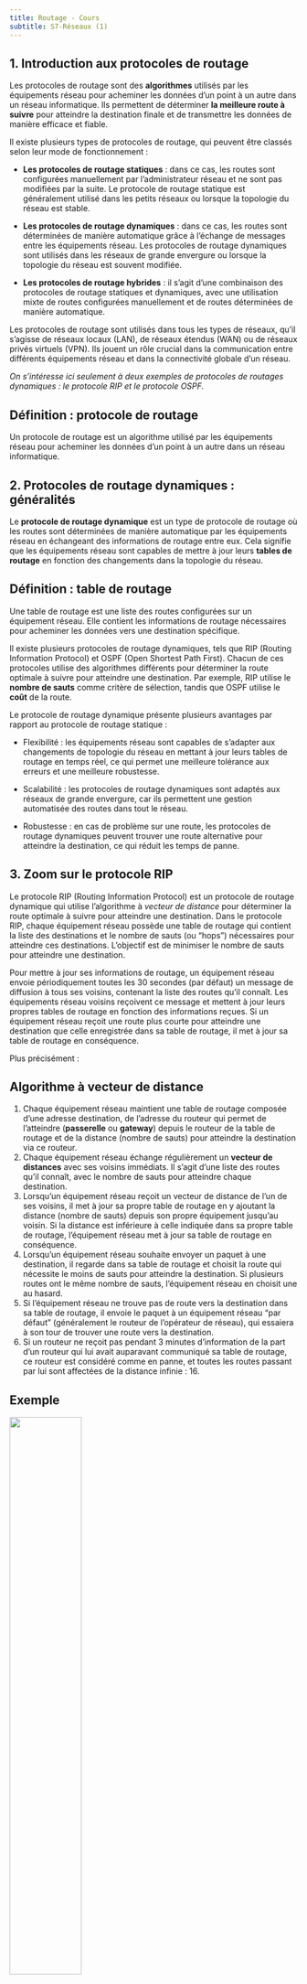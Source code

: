 ```yaml
---
title: Routage - Cours
subtitle: S7-Réseaux (1)
---
```


## 1. Introduction aux protocoles de routage

Les protocoles de routage sont des **algorithmes** utilisés par les équipements réseau pour acheminer les données d'un point à un autre dans un réseau informatique. Ils permettent de déterminer **la meilleure route à suivre** pour atteindre la destination finale et de transmettre les données de manière efficace et fiable.

Il existe plusieurs types de protocoles de routage, qui peuvent être classés selon leur mode de fonctionnement :

* **Les protocoles de routage statiques** : dans ce cas, les routes sont configurées manuellement par l'administrateur réseau et ne sont pas modifiées par la suite. Le protocole de routage statique est généralement utilisé dans les petits réseaux ou lorsque la topologie du réseau est stable.

* **Les protocoles de routage dynamiques** : dans ce cas, les routes sont déterminées de manière automatique grâce à l'échange de messages entre les équipements réseau. Les protocoles de routage dynamiques sont utilisés dans les réseaux de grande envergure ou lorsque la topologie du réseau est souvent modifiée.

* **Les protocoles de routage hybrides** : il s'agit d'une combinaison des protocoles de routage statiques et dynamiques, avec une utilisation mixte de routes configurées manuellement et de routes déterminées de manière automatique.

Les protocoles de routage sont utilisés dans tous les types de réseaux, qu'il s'agisse de réseaux locaux (LAN), de réseaux étendus (WAN) ou de réseaux privés virtuels (VPN). Ils jouent un rôle crucial dans la communication entre différents équipements réseau et dans la connectivité globale d'un réseau.

*On s'intéresse ici seulement à deux exemples de protocoles de routages dynamiques : le protocole RIP et le protocole OSPF.*

::: {.callout-tip}
## Définition : protocole de routage

Un protocole de routage est un algorithme utilisé par les équipements réseau pour acheminer les données d'un point à un autre dans un réseau informatique.
:::

## 2. Protocoles de routage dynamiques : généralités

Le **protocole de routage dynamique** est un type de protocole de routage où les routes sont déterminées de manière automatique par les équipements réseau en échangeant des informations de routage entre eux. Cela signifie que les équipements réseau sont capables de mettre à jour leurs **tables de routage** en fonction des changements dans la topologie du réseau.

::: {.callout-tip}
## Définition : table de routage

Une table de routage est une liste des routes configurées sur un équipement réseau. Elle contient les informations de routage nécessaires pour acheminer les données vers une destination spécifique.
:::

Il existe plusieurs protocoles de routage dynamiques, tels que RIP (Routing Information Protocol) et OSPF (Open Shortest Path First). Chacun de ces protocoles utilise des algorithmes différents pour déterminer la route optimale à suivre pour atteindre une destination. Par exemple, RIP utilise le **nombre de sauts** comme critère de sélection, tandis que OSPF utilise le **coût** de la route.

Le protocole de routage dynamique présente plusieurs avantages par rapport au protocole de routage statique :

- Flexibilité : les équipements réseau sont capables de s'adapter aux changements de topologie du réseau en mettant à jour leurs tables de routage en temps réel, ce qui permet une meilleure tolérance aux erreurs et une meilleure robustesse.

- Scalabilité : les protocoles de routage dynamiques sont adaptés aux réseaux de grande envergure, car ils permettent une gestion automatisée des routes dans tout le réseau.

- Robustesse : en cas de problème sur une route, les protocoles de routage dynamiques peuvent trouver une route alternative pour atteindre la destination, ce qui réduit les temps de panne.

## 3. Zoom sur le protocole RIP

Le protocole RIP (Routing Information Protocol) est un protocole de routage dynamique qui utilise l'algorithme à *vecteur de distance* pour déterminer la route optimale à suivre pour atteindre une destination. Dans le protocole RIP, chaque équipement réseau possède une table de routage qui contient la liste des destinations et le nombre de sauts (ou "hops") nécessaires pour atteindre ces destinations. L'objectif est de minimiser le nombre de sauts pour atteindre une destination.

Pour mettre à jour ses informations de routage, un équipement réseau envoie périodiquement toutes les 30 secondes (par défaut) un message de diffusion à tous ses voisins, contenant la liste des routes qu'il connaît. Les équipements réseau voisins reçoivent ce message et mettent à jour leurs propres tables de routage en fonction des informations reçues. Si un équipement réseau reçoit une route plus courte pour atteindre une destination que celle enregistrée dans sa table de routage, il met à jour sa table de routage en conséquence.

Plus précisément : 

::: {.callout-important}
## Algorithme à vecteur de distance
    
1. Chaque équipement réseau maintient une table de routage composée d’une adresse destination, de l’adresse du routeur qui permet de l’atteindre (**passerelle** ou **gateway**) depuis le routeur de la table de routage et de la distance (nombre de sauts) pour atteindre la destination via ce routeur.
2. Chaque équipement réseau échange régulièrement un **vecteur de distances** avec ses voisins immédiats. Il s'agit d'une liste des routes qu'il connaît, avec le nombre de sauts pour atteindre chaque destination.
3. Lorsqu'un équipement réseau reçoit un vecteur de distance de l'un de ses voisins, il met à jour sa propre table de routage en y ajoutant la distance (nombre de sauts) depuis son propre équipement jusqu'au voisin. Si la distance est inférieure à celle indiquée dans sa propre table de routage, l'équipement réseau met à jour sa table de routage en conséquence.
4. Lorsqu'un équipement réseau souhaite envoyer un paquet à une destination, il regarde dans sa table de routage et choisit la route qui nécessite le moins de sauts pour atteindre la destination. Si plusieurs routes ont le même nombre de sauts, l'équipement réseau en choisit une au hasard.
5. Si l'équipement réseau ne trouve pas de route vers la destination dans sa table de routage, il envoie le paquet à un équipement réseau "par défaut" (généralement le routeur de l'opérateur de réseau), qui essaiera à son tour de trouver une route vers la destination.
6. Si un routeur ne reçoit pas pendant 3 minutes d'information de la part d'un routeur qui lui avait auparavant communiqué sa table de routage, ce routeur est considéré comme en panne, et toutes les routes passant par lui sont affectées de la distance infinie : 16.
:::

::: {.callout-caution}
## Exemple
    
![](protocole_RIP.png){width="50%"}

Dans l’exemple ci-dessus, le routeur A reçoit le vecteur transmis par le routeur B.

* Pour le routeur 11, la table de routage du routeur A contient déjà une distance à 0 donc cette entrée de la table de routage reste inchangée.
* Pour le routeur 27, la table de routage du routeur A contient une route avec une distance de 6. La distance de 2 incrémentée de 1, pour compter le routeur B qui sera en plus à traverser, est plus intéressante. L’entrée de la table de routage du réseau 27 est mise à jour avec une distance à 3 et le prochain routeur traversé qui devient le routeur B.
* Pour le réseau 30, la table de routage du routeur A ne contenait pas de route donc l’entrée est ajoutée avec l’incrémentation de la distance de 1 et le prochain routeur qui est alors B.
* Pour le réseau 33, la table de routage du routeur A contient une route avec une distance de 4 donc la distance incrémentée de 1 n’étant pas inférieure à 4, la table de routage du routeur A n’est pas mise à jour.
* Pour le réseau 35, la table de routage du routeur A contient une route avec une distance de 3 donc la distance incrémentée de 1 n’étant pas inférieure à 3, la table de routage du routeur A n’est pas mise à jour.
:::

Le protocole RIP a l'avantage d'être simple à configurer et à utiliser, mais il présente plusieurs inconvénients :

- le protocole RIP est limité à un maximum de 15 sauts pour atteindre une destination, ce qui le rend peu adapté aux réseaux de grande envergure. C'est pour cette raison que la *distance infinie* (16) est utilisée pour indiquer que la route n'est pas accessible.
- le protocole RIP ne tient pas compte de la charge du réseau, ni de la qualité du lien. Il est donc possible que des routes moins optimales soient utilisées, ce qui peut entraîner des problèmes de performance.
- avec ce protocole, les routeurs n'ont pas connaissance de la topologie du réseau. Ils ne peuvent donc pas détecter les boucles de routage et peuvent donc être amenés à envoyer des paquets en boucle.

## 4. Zoom sur le protocole OSPF

### 4.1. Principe

Le protocole OSPF (Open Shortest Path First) est un protocole de routage dynamique qui utilise l'algorithme à *état de lien* pour déterminer la route optimale à suivre pour atteindre une destination. Dans le protocole OSPF, chaque équipement réseau possède une table de routage qui contient la liste des destinations et le **coût** de la route pour atteindre ces destinations.

Pour mettre à jour ses informations de routage, un équipement réseau envoie périodiquement des messages à ses voisins, contenant des informations sur les routes qu'il connaît. Les équipements réseau voisins reçoivent ces messages et mettent à jour leurs propres tables de routage en fonction des informations reçues. Si un équipement réseau reçoit une route plus courte pour atteindre une destination que celle enregistrée dans sa table de routage, il met à jour sa table de routage en conséquence.

Plus précisément :

::: {.callout-important}
## Algorithme à état de lien
    
1. Chaque équipement réseau maintient une table de routage, qui indique le coût de la route vers chaque réseau connu. Le coût de la route est généralement défini en fonction du type de lien utilisé pour relier les équipements réseau (par exemple, un lien Ethernet a un coût inférieur à un lien Modem).
2. Chaque équipement réseau échange régulièrement des informations d'état de lien avec ses voisins immédiats. Ces informations comprennent le coût de chaque lien et les réseaux atteignables par chaque voisin.
3. Lorsqu'un équipement réseau reçoit des informations d'état de lien d'un de ses voisins, il met à jour sa propre table de routage en y ajoutant le coût de la route depuis son propre équipement jusqu'au voisin. Si le coût est inférieur à celui indiqué dans sa propre table de routage, l'équipement réseau met à jour sa table de routage en conséquence.
4. Lorsqu'un équipement réseau souhaite envoyer un paquet à une destination, il regarde dans sa table de routage et choisit la route qui a le coût le plus faible pour atteindre la destination. Si plusieurs routes ont le même coût, l'équipement réseau en choisit une au hasard.
5. Si l'équipement réseau ne trouve pas de route vers la destination dans sa table de routage, il envoie le paquet à un équipement réseau "par défaut" (généralement le routeur de l'opérateur de réseau), qui essaiera à son tour de trouver une route vers la destination.
:::

Le protocole OSPF a l'avantage de s'adapter rapidement en cas de changements de topologie du réseau, grâce à son algorithme à état de lien qui permet de mettre à jour les informations de routage de manière ciblée. Il est également adapté aux réseaux de grande envergure.

Dans ce protocole, chaque routeur possède la connaissance de la topologie du réseau. Il est donc possible de détecter les boucles de routage et de les éviter.

Ce protocole permet une gestion automatisée des routes dans le réseau et offre une meilleure tolérance aux erreurs et une meilleure robustesse que le protocole RIP. Cependant, il nécessite une configuration plus complexe et peut entraîner une consommation de ressources supérieure.

### 4.2. Calcul du coût d'une route

On peut classer les différents types de liaisons en fonction de leur débit théorique :

| Type de liaison | Débit théorique |
|-----------------|-----------------|
| Modem           | 56 Kbit/s       |
| Bluetooth       | 3 Mbit/s        |
| Ethernet        | 10 Mbit/s       |
| Wifi            | 54 Mbit/s       |
| 4G              | 100 Mbit/s      |
| Fast Ethernet   | 100 Mbit/s      |
| FFTH (fibre)    | 10 Gbit/s        |
| 5G              | 20 Gbit/s        |

Le coût d'une route est défini en fonction du débit théorique de la liaison utilisée pour relier les équipements réseau. Plus le débit est élevé, plus le coût de la route est faible.

L'idée du protocole OSPF est de **pondérer** chaque trajet entre routeurs (comptant simplement pour «1» dans le protocole RIP) par **une valeur de coût inversement proportionnelle au débit** de transfert.

Par exemple, si le débit $d$ est exprimé en $bits/s$, on peut calculer le coût de chaque liaison par la formule :

$$
\text{coût} = \frac{10^8}{d}
$$

Cette formule de calcul peut être différente suivant les exercices et sera systématiquement redonnée. La valeur du débit étant au dénominateur, la valeur du coût sera **inversement proportionnelle** au débit.

Avec cette convention, une route entre deux routeurs reliés en Fast Ethernet (100 Mbits/s) aura un coût de 1, une liaison wifi de 54 Mbits/s aura un coût de 1,85 environ et une liaison fibre optique de 10 Gbits/s aura un coût de 0,01.

### 4.3. Lien avec les graphes

Le protocole OSPF utilise un algorithme de routage qui s'appuie sur les graphes. En effet, le réseau peut être modélisé par un graphe étiqueté et non orienté, où chaque routeur est un sommet et chaque lien est une arête.

Les étiquettes des arêtes sont les coûts des routes entre les routeurs.

Pour calculer le plus court chemin du routeur en question à toutes les destinations possibles, l’algorithme utilisé est celui de **Dijkstra**. Ainsi, chaque routeur a la vue des plus courts chemins en termes de coûts partant de lui-même.

::: {.callout-caution}
## Exemple : Un cas simple

On considère le réseau représenté par le graphe ci-dessous et la table d'état des liens commune à tous les routeurs à un instant donné.

![](protocole_OSPF.png){width="50%"}

L’algorithme de Dijkstra évalue le coût de chaque route entre A et D. La route A-B-C-D a un coût de $1 + 1 + 2 = 4$. La route A-E-D qui serait choisie par le protocole RIP a un coût de $50 + 1 = 51$ donc l’algorithme de Dijkstra choisira la route A-B-C-D. 

Sur un réseau de petite taille, la route choisie par l’algorithme Dijkstra peut être trouvée à la main comme dans l’exemple ci-dessus.
:::

Pour les cas plus complexes, on utilise l'algorithme de Dijkstra. La vidéo ci-dessous permet d'en comprendre le fonctionnement.

<iframe title="Algorithme de Dijkstra" src="https://tube-sciences-technologies.apps.education.fr/videos/embed/f3448934-c01b-431c-9667-9ec2df2cfd04" allowfullscreen="" sandbox="allow-same-origin allow-scripts allow-popups" width="560" height="315" frameborder="0"></iframe>

::: {.callout-caution}
## Exemple : Un cas plus complexe

On considère un réseau modélisé par le graphe étiqueté ci-dessous :

![](protocole_OSPF2.png){width="50%"}

Nous cherchons à déterminer le chemin le plus rapide entre R1 et R7. L'application [graphonline](http://graphonline.ru/fr?graph=BPTnrZPMWqlGXaGe){target=_blank} permet de le faire visuellement via le menu *Algorithmes / plus court chemin avec l'algorithme de Djisktra*.

![](protocole_OSPF3.png){width="50%"}

Contrairement à RIP, le chemin qu'OSPF nous indiquera sera $R1 \rightarrow R2 \rightarrow R3 \rightarrow R5 \rightarrow R4 \rightarrow R6 \rightarrow R7$. Ce chemin n'est clairement pas le plus efficace en termes de sauts mais est le plus rapide en termes de débit car il n'exploite pratiquement que des liaisons à 10 Gb/s.

Application "à la main" de l'algorithme de Dijkstra sur cet exemple. On utilise ici un calcul du coût en utilisant la formule $c = \frac{10^9}{d}$ avec $d$ le débit en $bits/s$. Ainsi :


* 1 Gb/s sera affecté du poids 1
* 10 Gb/s sera affecté du poids 0.1
* 100 Mb/s sera affecté du poids 10


Nous dressons un tableau. A chaque nouvelle ligne, on calcule le coût total vers les destinations possibles et on ne retient que le plus petit (en gras) que l'on marque sur une nouvelle ligne.

Pour empêcher les retours, une fois une destination choisie (en gras), on désactive tout le reste de la colonne (avec des x).

| R1 | R2 | R3 | R4 | R5 | R6 | R7 | Choix |
|----|----|----|----|----|----|----|----|
| **0-R1**  |  - | -  | -  | -  | -  | -  | R1 (0) |
| x  | **0,1-R1**  | 1-R1  | -  | -  | -  | -  | R2 (0,1) |
| x  | x  | **0,2-R2**  | 1,1-R2  | -  | -  | -  | R3 (0,2) |
| x  | x  | x  | -  | **0,3-R3**  | -  | -  | R5 (0,3) |
| x  | x  | x  | **0,4-R5**  | x  | 1,3-R5  | 10,3-R5  | R4 (0,4) |
| x  | x  | x  | x  | x  | **0,5-R4**  | -  | R6 (0,5) |
| x  | x  | x  | x  | x  | x  | **1,5-R6**  | R7 (1,5) |

Dans le tableau, on indique des couples distance-origine : ainsi 0,5-R4 dans la colonne R6 signifie que R6 est à une distance minimum de 0,5 du départ en provenance de R4. On peut ainsi reconstituer l'itinéraire optimal en partant de R7 et en remontant à l'envers en utilisant le champ origine :

$$R1 \rightarrow R2 \rightarrow R3 \rightarrow R5 \rightarrow R4 \rightarrow R6 \rightarrow R7$$

avec un poids total minimum de 1,5.
:::

::: {.callout-caution}
## Exercice

On reprend le graphe ci-dessus, mais la liaison R4-R5 est maintenant indisponible. Déterminer le chemin le plus rapide entre R1 et R7 en appliquant l'algorithme de Dijkstra.
:::

## Conclusion

Dans ce cours, nous avons étudié les protocoles de routage, qui permettent de déterminer comment acheminer les paquets de données d'une source à une destination à travers un réseau.

Les protocoles de routage dynamique permettent une gestion automatisée des routes dans le réseau, en échangeant des informations de routage avec les équipements voisins. Nous avons vu deux protocoles de routage dynamique courants : le protocole RIP (Routing Information Protocol), qui se base sur le nombre de sauts pour choisir la route la plus courte et le protocole OSPF (Open Shortest Path First), qui se base sur le coût de la route pour choisir la route la plus courte.

Le protocole OSPF est plus efficace que le protocole RIP : si une route choisie par le protocole RIP est plus courte en termes de sauts, elle peut contenir un lien avec une bande passante très faible. Par contre, les calculs de plus courts chemins du protocole OSPF sont plus lourds et les formats de messages ainsi que les échanges sont plus complexes que le protocole RIP.

Ce dernier n’est plus utilisé aujourd’hui, mais il est relativement simple, ce qui permet de l’étudier en classe terminale

Dans l'avenir, il est probable que les protocoles de routage évoluent pour s'adapter aux nouvelles technologies et aux besoins croissants en matière de connectivité et de mobilité. Par exemple, les protocoles de routage pourront prendre en compte des considérations de qualité de service, de sécurité et de respect de l'environnement.